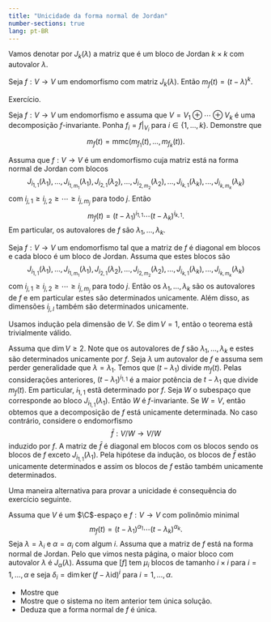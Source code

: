 ```yaml
--- 
title: "Unicidade da forma normal de Jordan"
number-sections: true
lang: pt-BR
--- 
```

Vamos denotar por $J_k(\lambda)$ a matriz que é um bloco de Jordan $k\times k$ com autovalor $\lambda$.

:::{#lem-minpol-jordan}
Seja $f:V\to V$ um endomorfismo com matriz $J_{k}(\lambda)$. Então $m_f(t)=(t-\lambda)^k$.
:::


:::{.proof}
Exercício.
:::


:::{#exr-}
Seja $f:V\to V$ um endomorfismo e assuma que $V=V_1\oplus \cdots \oplus V_k$ é uma decomposição $f$-invariante. Ponha $f_i=f|_{V_i}$ para $i\in\{1,\ldots,k\}$. Demonstre que
$$
m_f(t)=\mbox{mmc}(m_{f_1}(t),\ldots,m_{f_k}(t)).
$$
:::




:::{#cor-}
Assuma que $f:V\to V$ é um endomorfismo cuja matriz está na forma normal de Jordan com blocos
$$
J_{i_{1,1}}(\lambda_1),\ldots,J_{i_{1,m_1}}(\lambda_1), J_{i_{2,1}}(\lambda_2),\ldots, J_{i_{2,m_2}}(\lambda_2),
\ldots,J_{i_{k,1}}(\lambda_k),\ldots, J_{i_{k,m_k}}(\lambda_k)
$$
com $i_{j,1}\geq i_{j,2}\geq\cdots \geq i_{j,m_j}$ para todo $j$. Então
$$
m_f(t)=(t-\lambda_1)^{i_{1,1}}\cdots (t-\lambda_k)^{i_{k,1}}.
$$
Em particular, os autovalores de $f$ são $\lambda_1,\ldots,\lambda_k$.
:::


:::{#thm-}
Seja $f:V\to V$ um endomorfismo tal que a matriz de $f$ é diagonal em blocos e cada bloco é um bloco de Jordan. Assuma que estes blocos são
$$
J_{i_{1,1}}(\lambda_1),\ldots,J_{i_{1,m_1}}(\lambda_1), J_{i_{2,1}}(\lambda_2),\ldots, J_{i_{2,m_2}}(\lambda_2),
\ldots,J_{i_{k,1}}(\lambda_k),\ldots, J_{i_{k,m_k}}(\lambda_k)
$$
com $i_{j,1}\geq i_{j,2}\geq\cdots \geq i_{j,m_j}$ para todo $j$. Então os $\lambda_1,\ldots,\lambda_k$ são os autovalores de $f$ e em particular estes são determinados unicamente. Além disso, as dimensões $i_{j,l}$ também são determinados unicamente.
:::


:::{.proof}
Usamos indução pela dimensão de $V$. Se $\dim V=1$, então o teorema estã trivialmente válido.

Assuma que $\dim V\geq 2$. Note que os autovalores de $f$ são $\lambda_1,\ldots,\lambda_k$ e estes são determinados unicamente por $f$. Seja $\lambda$ um autovalor de $f$ e assuma sem perder generalidade que $\lambda=\lambda_1$.  Temos que $(t-\lambda_1)$ divide $m_f(t)$. Pelas considerações anteriores, $(t-\lambda_1)^{i_{1,1}}$ é a maior potência de $t-\lambda_1$ que divide $m_f(t)$. Em particular, $i_{1,1}$ estã determinado por $f$. Seja $W$ o subespaço que corresponde ao bloco $J_{i_{1,1}}(\lambda_1)$. Então $W$ é $f$-invariante. Se $W=V$, então obtemos que a decomposição de $f$ está unicamente determinada. No caso contrário,  considere o endomorfismo
$$
\bar f:V/W\to V/W
$$
induzido por $f$. A matriz de $\bar f$ é diagonal em blocos com os blocos sendo os blocos de $f$ exceto $J_{i_{1,1}}(\lambda_1)$. Pela hipótese da indução, os blocos de $\bar f$ estão unicamente determinados e assim os blocos de $f$ estão também unicamente determinados.

:::

Uma maneira alternativa para provar a unicidade é consequência do exercício seguinte.

:::{#exr-}
Assuma que $V$ é um $\C$-espaço e $f:V\to V$ com polinômio minimal
$$
m_f(t) = (t-\lambda_1)^{\alpha_1}\cdots (t-\lambda_k)^{\alpha_k}.
$$
Seja $\lambda=\lambda_i$ e $\alpha=\alpha_i$ com algum $i$. Assuma que a matriz de $f$ está na forma normal de Jordan. Pelo que vimos nesta página, o maior bloco com autovalor $\lambda$ é $J_\alpha(\lambda)$. Assuma que $[f]$ tem $\mu_i$ blocos de tamanho $i\times i$ para $i=1,\ldots,\alpha$ e seja $\delta_i=\dim\ker(f-\lambda\mbox{id})^i$ para $i=1,\ldots,\alpha$.


 -  Mostre que
\begin{align*}
\mu_1+\mu_2+\mu_3+\cdots +\mu_{\alpha-1}+\mu_\alpha&=\delta_1\\
\mu_1+2\mu_2+2\mu_3+\cdots +2\mu_{\alpha-1}+2\mu_\alpha&=\delta_2\\
\mu_1+2\mu_2+3\mu_3+\cdots +3\mu_{\alpha-1}+3\mu_\alpha&=\delta_3\\
&\vdots\\
\mu_1+2\mu_2+3\mu_3+\cdots +(\alpha-1)\mu_{\alpha-1}+(\alpha-1)\mu_\alpha&=\delta_1\\
\mu_1+2\mu_2+3\mu_3+\cdots +(\alpha-1)\mu_{\alpha-1}+r\mu_\alpha&=\delta_1.
\end{align*}
 -  Mostre que o sistema no item anterior tem única solução.
 -  Deduza que a forma normal de $f$ é única.

:::
